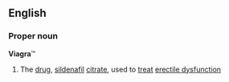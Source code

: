 ==English==
===Proper noun===
'''Viagra'''&trade;
#The [[drug]], [[sildenafil]] [[citrate]], used to [[treat]] [[erectile dysfunction]]